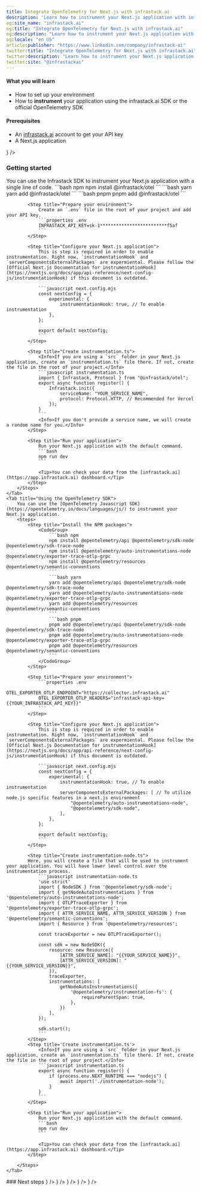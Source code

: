 ```yaml
---
title: Integrate OpenTelemetry for Next.js with infrastack.ai
description: 'Learn how to instrument your Next.js application with infrastack.ai and OpenTelemetry for comprehensive observability and performance insights.'
og:site_name: "infrastack.ai"
og:title: "Integrate OpenTelemetry for Next.js with infrastack.ai"
og:description: "Learn how to instrument your Next.js application with infrastack.ai and OpenTelemetry for comprehensive observability and performance insights."
og:locale: "en_US"
article:publisher: "https://www.linkedin.com/company/infrastack-ai"
twitter:title: "Integrate OpenTelemetry for Next.js with infrastack.ai"
twitter:description: "Learn how to instrument your Next.js application with infrastack.ai and OpenTelemetry for comprehensive observability and performance insights."
twitter:site: "@infrastackai"
---
```


#### What you will learn
- How to set up your environment
- How to <Tooltip tip="To make an application observable, it must be instrumented: That is, code from the system's components must emit traces, metrics, and logs."> **instrument** </Tooltip> your application using the infrastack.ai SDK or the official OpenTelemetry SDK

#### Prerequisites
- An [infrastack.ai](https://app.infrastack.ai) account to get your API key
- A Next.js application

<CardGroup cols={1}>
    <Card title="Follow the example project on GitHub" href="https://github.com/infrastackai/infrastack/tree/main/examples/nextjs"
    icon={<GithubIcon />}
    />
</CardGroup>

### Getting started
<Tabs>
    <Tab title="Using the Infrastack SDK">
        You can use the Infrastack SDK to instrument your Next.js application with a single line of code.
        <Steps>
            <Step title="Install the NPM package">
                <CodeGroup>
                    ```bash npm
                    npm install @infrastack/otel
                    ```
                    ```bash yarn
                    yarn add @infrastack/otel
                    ```
                    ```bash pnpm
                    pnpm add @infrastack/otel
                    ```
                </CodeGroup>
            </Step>

            <Step title="Prepare your environment">
                Create an `.env` file in the root of your project and add your API key.
                ```properties .env
                INFRASTACK_API_KEY=sk-1*************************f5af
                ```
            </Step>
  
            <Step title="Configure your Next.js application">
                This is step is required in order to enable instrumentation. Right now, `instrumentationHook` and `serverComponentsExternalPackages` are expermiental. Please follow the [Official Next.js Documentation for instrumentationHook](https://nextjs.org/docs/app/api-reference/next-config-js/instrumentationHook) if this document is outdated.

                ```javascript next.config.mjs
                const nextConfig = {
                    experimental: {
                        instrumentationHook: true, // To enable instrumentation
                    },
                };

                export default nextConfig;
                ```
            </Step> 

            <Step title="Create instrumentation.ts">
                <Info>If you are using a `src` folder in your Next.js application, create an `instrumentation.ts` file there. If not, create the file in the root of your project.</Info>
                ```javascript instrumentation.ts
                import { Infrastack, Protocol } from "@infrastack/otel";
                export async function register() {
                    Infrastack.init({
                        serviceName: "YOUR_SERVICE_NAME",
                        protocol: Protocol.HTTP, // Recommended for Vercel
                    });
                }
                ```
                <Info>If you don't provide a service name, we will create a random name for you.</Info>
            </Step>

            <Step title="Run your application">
                Run your Next.js application with the default command.
                ```bash
                npm run dev
                ```

                <Tip>You can check your data from the [infrastack.ai](https://app.infrastack.ai) dashboard.</Tip>
            </Step>
        </Steps>
    </Tab>
    <Tab title="Using the OpenTelemetry SDK">
        You can use the [OpenTelemetry Javascript SDK](https://opentelemetry.io/docs/languages/js/) to instrument your Next.js application.
        <Steps>
            <Step title="Install the NPM packages">
                <CodeGroup>
                    ```bash npm
                    npm install @opentelemetry/api @opentelemetry/sdk-node @opentelemetry/sdk-trace-node
                    npm install @opentelemetry/auto-instrumentations-node @opentelemetry/exporter-trace-otlp-grpc
                    npm install @opentelemetry/resources @opentelemetry/semantic-conventions
                    ```
                    ```bash yarn
                    yarn add @opentelemetry/api @opentelemetry/sdk-node @opentelemetry/sdk-trace-node
                    yarn add @opentelemetry/auto-instrumentations-node @opentelemetry/exporter-trace-otlp-grpc
                    yarn add @opentelemetry/resources @opentelemetry/semantic-conventions
                    ```
                    ```bash pnpm
                    pnpm add @opentelemetry/api @opentelemetry/sdk-node @opentelemetry/sdk-trace-node
                    pnpm add @opentelemetry/auto-instrumentations-node @opentelemetry/exporter-trace-otlp-grpc
                    pnpm add @opentelemetry/resources @opentelemetry/semantic-conventions
                    ```
                </CodeGroup>
            </Step>
      
            <Step title="Prepare your environment">
                ```properties .env
                OTEL_EXPORTER_OTLP_ENDPOINT="https://collector.infrastack.ai"
                OTEL_EXPORTER_OTLP_HEADERS="infrastack-api-key={{YOUR_INFRASTACK_API_KEY}}"
                ```
            </Step>

            <Step title="Configure your Next.js application">
                This is step is required in order to enable instrumentation. Right now, `instrumentationHook` and `serverComponentsExternalPackages` are expermiental. Please follow the [Official Next.js Documentation for instrumentationHook](https://nextjs.org/docs/app/api-reference/next-config-js/instrumentationHook) if this document is outdated.

                ```javascript next.config.mjs
                const nextConfig = {
                    experimental: {
                        instrumentationHook: true, // To enable instrumentation
                        serverComponentsExternalPackages: [ // To utilize node.js specific features in a next.js environment
                            "@opentelemetry/auto-instrumentations-node",
                            "@opentelemetry/sdk-node",
                        ],
                    },
                };

                export default nextConfig;
                ```
            </Step> 

            <Step title="Create instrumentation-node.ts">
            Here, you will create a file that will be used to instrument your application. You will have lower level control over the instrumentation process.
                ```javascript instrumentation-node.ts
                'use strict'
                import { NodeSDK } from '@opentelemetry/sdk-node';
                import { getNodeAutoInstrumentations } from '@opentelemetry/auto-instrumentations-node';
                import { OTLPTraceExporter } from '@opentelemetry/exporter-trace-otlp-grpc';
                import { ATTR_SERVICE_NAME, ATTR_SERVICE_VERSION } from '@opentelemetry/semantic-conventions';
                import { Resource } from '@opentelemetry/resources';

                const traceExporter = new OTLPTraceExporter();

                const sdk = new NodeSDK({
                    resource: new Resource({
                        [ATTR_SERVICE_NAME]: "{{YOUR_SERVICE_NAME}}",
                        [ATTR_SERVICE_VERSION]: "{{YOUR_SERVICE_VERSION}}",
                    }),
                    traceExporter,
                    instrumentations: [
                        getNodeAutoInstrumentations({
                            '@opentelemetry/instrumentation-fs': {
                                requireParentSpan: true,
                            },
                        })
                    ],
                });
                
                sdk.start(); 
                ```
            </Step>
            <Step title='Create instrumentation.ts'>
                <Info>If you are using a `src` folder in your Next.js application, create an `instrumentation.ts` file there. If not, create the file in the root of your project.</Info>
                ```javascript instrumentation.ts
                export async function register() {
                    if (process.env.NEXT_RUNTIME === "nodejs") {
                        await import('./instrumentation-node');
                    }
                }
                ```
            </Step>

            <Step title="Run your application">
                Run your Next.js application with the default command.
                ```bash
                npm run dev
                ```

                <Tip>You can check your data from the [infrastack.ai](https://app.infrastack.ai) dashboard.</Tip>
            </Step> 
  
        </Steps>
    </Tab>
</Tabs>
### Next steps
<CardGroup cols={2}>
    <Card title="Deploy Next.js with OpenTelemetry to Vercel" href="/guides/deploy-nextjs-with-opentelemetry-to-vercel"
    icon={<VercelIcon />}
    />
    <Card title="Deploy Next.js with OpenTelemetry to Render" href="/guides/deploy-nextjs-with-opentelemetry-to-render"
    icon={<RenderIcon />}
    />
    <Card title="Dockerize Next.js with OpenTelemetry" href="/guides/dockerize-nextjs-with-opentelemetry-with-infrastack"
    icon={<DockerIcon />}
    />
    <Card title="Javascript SDK Reference" href="/sdk-reference/javascript/configuration" 
    icon={<JsIcon />}
    />
    <Card title="Explore the Next.js example project" href="https://github.com/infrastackai/infrastack/tree/main/examples/nextjs"
    icon={<GithubIcon />}
    />
</CardGroup>

